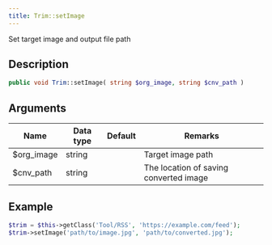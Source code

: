 ```yaml
---
title: Trim::setImage
---
```


Set target image and output file path


## Description

```php
public void Trim::setImage( string $org_image, string $cnv_path )
```


## Arguments

| Name       | Data type | Default | Remarks                                |
| ---------- | --------- | ------- | -------------------------------------- |
| $org_image | string    |         | Target image path                      |
| $cnv_path  | string    |         | The location of saving converted image |


## Example

```php title="Controller"
$trim = $this->getClass('Tool/RSS', 'https://example.com/feed');
$trim->setImage('path/to/image.jpg', 'path/to/converted.jpg');
```